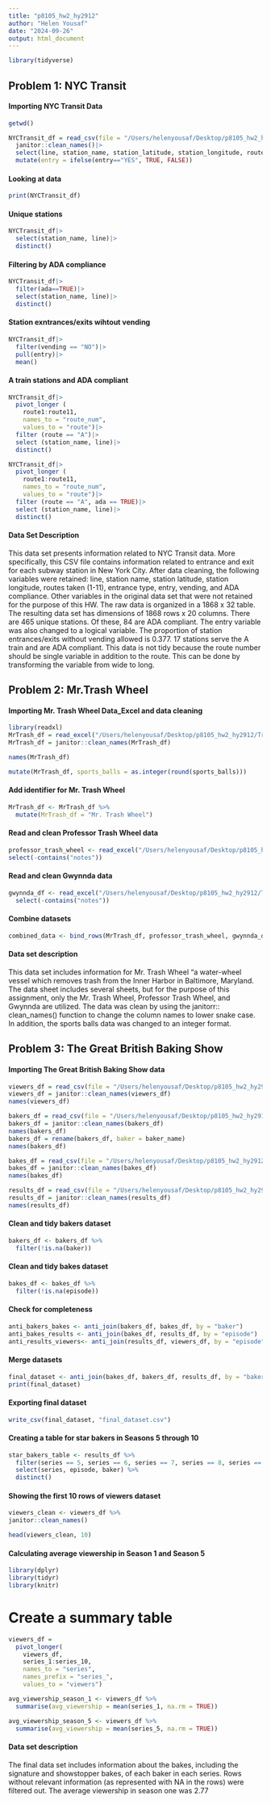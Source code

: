 ```yaml
---
title: "p8105_hw2_hy2912"
author: "Helen Yousaf"
date: "2024-09-26"
output: html_document
---
```


```r
library(tidyverse)
```

## Problem 1: NYC Transit 
#### Importing NYC Transit Data 

```r
getwd()
```

```r
NYCTransit_df = read_csv(file = "/Users/helenyousaf/Desktop/p8105_hw2_hy2912/NYC_Transit_Subway_Entrance_And_Exit_Data.csv", col_types = cols (Route8="c", Route9 = "c", Route10 = "c", Route11 = "c")) |>
  janitor::clean_names()|>
  select(line, station_name, station_latitude, station_longitude, route1:route11, entrance_type, exit_only, entry, vending, ada)|>
  mutate(entry = ifelse(entry=="YES", TRUE, FALSE))
```

#### Looking at data
```r
print(NYCTransit_df)
```
#### Unique stations
```r
NYCTransit_df|>
  select(station_name, line)|>
  distinct()
```
#### Filtering by ADA compliance 
```r
NYCTransit_df|>
  filter(ada==TRUE)|>
  select(station_name, line)|>
  distinct()
```
#### Station exntrances/exits wihtout vending 
```r
NYCTransit_df|>
  filter(vending == "NO")|>
  pull(entry)|>
  mean()
```
#### A train stations and ADA compliant 
```r
NYCTransit_df|>
  pivot_longer (
    route1:route11,
    names_to = "route_num",
    values_to = "route")|>
  filter (route == "A")|>
  select (station_name, line)|>
  distinct()
```
```r
NYCTransit_df|>
  pivot_longer (
    route1:route11,
    names_to = "route_num",
    values_to = "route")|>
  filter (route == "A", ada == TRUE)|>
  select (station_name, line)|>
  distinct()
```

#### Data Set Description 
This data set presents information related to NYC Transit data. More specifically, this CSV file contains information related to entrance and exit for each subway station in New York City. After data cleaning, the following variables were retained: line, station name, station latitude, station longitude, routes taken (1-11), entrance type, entry, vending, and ADA compliance. Other variables in the original data set that were not retained for the purpose of this HW. The raw data is organized in a 1868  x 32 table. The resulting data set has dimensions of 1868 rows x 20 columns.  There are 465 unique stations. Of these, 84 are ADA compliant. The entry variable was also changed to a logical variable. The proportion of station entrances/exits without vending allowed is 0.377. 17 stations serve the A train and are ADA compliant. This data is not tidy because the route number should be single variable in addition to the route. This can be done by transforming the variable from wide to long. 

## Problem 2: Mr.Trash Wheel 
#### Importing Mr. Trash Wheel Data_Excel and data cleaning
```r
library(readxl)
MrTrash_df = read_excel("/Users/helenyousaf/Desktop/p8105_hw2_hy2912/Trash_Data_New.xlsx", sheet = "Mr. Trash Wheel", skip = 1, col_names = TRUE) 
MrTrash_df = janitor::clean_names(MrTrash_df) 
```
```r
names(MrTrash_df)
```
```r
mutate(MrTrash_df, sports_balls = as.integer(round(sports_balls)))
```
#### Add identifier for Mr. Trash Wheel
```r
MrTrash_df <- MrTrash_df %>%
  mutate(MrTrash_df = "Mr. Trash Wheel")
```

#### Read and clean Professor Trash Wheel data
```r
professor_trash_wheel <- read_excel("/Users/helenyousaf/Desktop/p8105_hw2_hy2912/Trash_Data_New.xlsx", sheet = "Professor Trash Wheel", skip = 1, col_names = TRUE) %>%
select(-contains("notes")) 
```
#### Read and clean Gwynnda data
```r
gwynnda_df <- read_excel("/Users/helenyousaf/Desktop/p8105_hw2_hy2912/Trash_Data_New.xlsx", sheet = "Gwynnda Trash Wheel", skip = 1, col_names = TRUE) %>%
  select(-contains("notes")) 
```

#### Combine datasets
```r
combined_data <- bind_rows(MrTrash_df, professor_trash_wheel, gwynnda_df)
```

#### Data set description 
This data set includes information for Mr. Trash Wheel  “a water-wheel vessel which removes trash from the Inner Harbor in Baltimore, Maryland. The data sheet includes several sheets, but for the purpose of this assignment, only the Mr. Trash Wheel, Professor Trash Wheel, and Gwynnda are utilized. The data was clean by using the janitorr:: clean_names() function to change the column names to lower snake case. In addition, the sports balls data was changed to an integer format. 

## Problem 3: The Great British Baking Show 
#### Importing The Great British Baking Show data 
```r
viewers_df = read_csv(file = "/Users/helenyousaf/Desktop/p8105_hw2_hy2912/viewers.csv")
viewers_df = janitor::clean_names(viewers_df)
names(viewers_df)
```

```r
bakers_df = read_csv(file = "/Users/helenyousaf/Desktop/p8105_hw2_hy2912/bakers.csv")
bakers_df = janitor::clean_names(bakers_df)
names(bakers_df)
bakers_df = rename(bakers_df, baker = baker_name)
names(bakers_df)
```
```r
bakes_df = read_csv(file = "/Users/helenyousaf/Desktop/p8105_hw2_hy2912/bakes.csv")
bakes_df = janitor::clean_names(bakes_df)
names(bakes_df)
```
```r
results_df = read_csv(file = "/Users/helenyousaf/Desktop/p8105_hw2_hy2912/results.csv" , skip = 2, col_names = TRUE)
results_df = janitor::clean_names(results_df)
names(results_df)
```

#### Clean and tidy bakers dataset
```r
bakers_df <- bakers_df %>%
  filter(!is.na(baker))
```

#### Clean and tidy bakes dataset
```r
bakes_df <- bakes_df %>%
  filter(!is.na(episode))
```

#### Check for completeness
```r
anti_bakers_bakes <- anti_join(bakers_df, bakes_df, by = "baker")
anti_bakes_results <- anti_join(bakes_df, results_df, by = "episode")
anti_results_viewers<- anti_join(results_df, viewers_df, by = "episode")
```

#### Merge datasets
```r
final_dataset <- anti_join(bakes_df, bakers_df, results_df, by = "baker")
print(final_dataset)
```

#### Exporting final dataset
```r
write_csv(final_dataset, "final_dataset.csv")
```

#### Creating a table for star bakers in Seasons 5 through 10
```r
star_bakers_table <- results_df %>%
  filter(series == 5, series == 6, series == 7, series == 8, series == 9, series == 10) %>%
  select(series, episode, baker) %>%
  distinct() 
```

#### Showing the first 10 rows of viewers dataset
```r
viewers_clean <- viewers_df %>%
janitor::clean_names()
```

```r
head(viewers_clean, 10)
```

#### Calculating average viewership in Season 1 and Season 5
```r
library(dplyr)
library(tidyr)
library(knitr)
```

# Create a summary table
```r
viewers_df = 
  pivot_longer(
    viewers_df, 
    series_1:series_10,
    names_to = "series", 
    names_prefix = "series_",
    values_to = "viewers")
```

```r
avg_viewership_season_1 <- viewers_df %>%
  summarise(avg_viewership = mean(series_1, na.rm = TRUE))
```

```r
avg_viewership_season_5 <- viewers_df %>%
  summarise(avg_viewership = mean(series_5, na.rm = TRUE))
```

#### Data set description 
The final data set includes information about the bakes, including the signature and showstopper bakes, of each baker in each series. Rows without relevant information (as represented with NA in the rows) were filtered out. The average viewership in season one was 2.77